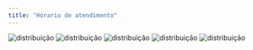 ```yaml
---
title: "Hórario de atendimento"
---
```


<Steps>
  <Step title="Clique em &#8220;Administração&#8221;">
    <Frame>
      <img
        src="/images/supervisores/departamentos/horario_atendimento.png"
        alt="distribuição"
      />
    </Frame>
  </Step>
  <Step title="Clique em &#8220;Departamentos&#8221;">
    <Frame>
      <img
        src="/images/supervisores/departamentos/horario_atendimento2.png"
        alt="distribuição"
      />
    </Frame>
  </Step>
  <Step title="Nesta aba, clique em &#8220;Editar&#8221; ">
    <Frame>
      <img
        src="/images/supervisores/departamentos/horario_atendimento3.png"
        alt="distribuição"
      />
    </Frame>
  </Step>
  <Step title="Clique em &#8220;Personalizado&#8221; ">
    <Frame>
      <img
        src="/images/supervisores/departamentos/horario_atendimento4.png"
        alt="distribuição"
      />
    </Frame>
  </Step>
  <Step title="Nesta aba, você pode escolher entre manter o atendimento sempre aberto ou configurar um período específico em que o atendimento humano da sua empresa estará disponível. Essa configuração também informa aos seus contatos quando podem esperar um retorno ">
    <Frame>
      <img
        src="/images/supervisores/departamentos/horario_atendimento5.png"
        alt="distribuição"
      />
    </Frame>
  </Step>
</Steps>
